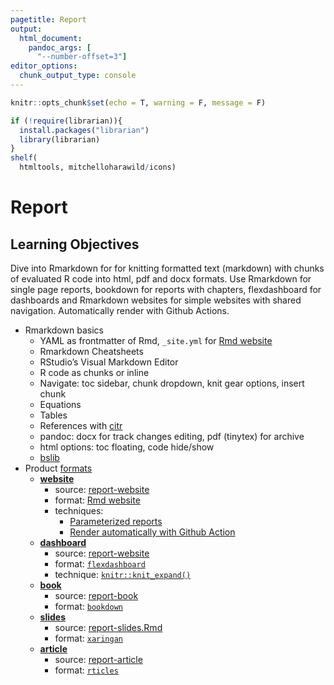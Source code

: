 ```yaml
---
pagetitle: Report
output:
  html_document:
    pandoc_args: [
      "--number-offset=3"]
editor_options: 
  chunk_output_type: console
---
```


```r
knitr::opts_chunk$set(echo = T, warning = F, message = F)

if (!require(librarian)){
  install.packages("librarian")
  library(librarian)
}
shelf(
  htmltools, mitchelloharawild/icons)
```

# Report

## Learning Objectives {.unnumbered .objectives}

Dive into Rmarkdown for for knitting formatted text (markdown) with chunks of evaluated R code into html, pdf and docx formats. Use Rmarkdown for single page reports, bookdown for reports with chapters, flexdashboard for dashboards and Rmarkdown websites for simple websites with shared navigation. Automatically render with Github Actions.

- Rmarkdown basics
  - YAML as frontmatter of Rmd, `_site.yml` for [Rmd website](https://bookdown.org/yihui/rmarkdown/rmarkdown-site.html)
  - Rmarkdown Cheatsheets
  - RStudio's Visual Markdown Editor
  - R code as chunks or inline
  - Navigate: toc sidebar, chunk dropdown, knit gear options, insert chunk
  - Equations
  - Tables
  - References with [citr](https://github.com/crsh/citr)
  - pandoc: docx for track changes editing, pdf (tinytex) for archive
  - html options: toc floating, code hide/show
  - [bslib](https://rstudio.github.io/bslib/)
- Product [formats](https://rmarkdown.rstudio.com/formats.html)
  - [**website**](https://bbest.github.io/r3-exercises/report-website/report-website/)
    - source: [report-website](https://github.com/bbest/r3-exercises/tree/main/report-website)
    - format: [Rmd website](https://bookdown.org/yihui/rmarkdown/rmarkdown-site.html)
    - techniques: 
      - [Parameterized reports](https://bookdown.org/yihui/rmarkdown/params-declare.html)
      - [Render automatically with Github Action](https://github.com/r-lib/actions/tree/master/examples)
  - [**dashboard**](https://bbest.github.io/r3-exercises/report-website/report-dashboard/)
    - source: [report-website](https://github.com/bbest/r3-exercises/tree/main/report-dashboard)
    - format: [`flexdashboard`](https://pkgs.rstudio.com/flexdashboard/)
    - technique: [`knitr::knit_expand()`](https://bookdown.org/yihui/rmarkdown-cookbook/knit-expand.html)
  - [**book**](https://bbest.github.io/r3-exercises/report-website/report-book/)
    - source: [report-book](https://github.com/bbest/r3-exercises/tree/main/report-book)
    - format: [`bookdown`](https://bookdown.org)
  - [**slides**](https://bbest.github.io/r3-exercises/report-website/report-slides.html)
    - source: [report-slides.Rmd](https://github.com/bbest/r3-exercises/blob/main/report-slides.Rmd)
    - format: [`xaringan`](https://bookdown.org/yihui/rmarkdown/xaringan-format.html)
  - [**article**](https://bbest.github.io/r3-exercises/report-website/report-article/report-article.pdf)
    - source: [report-article](https://github.com/bbest/r3-exercises/tree/main/report-article)
    - format: [`rticles`](https://bookdown.org/yihui/rmarkdown/journals.html)

